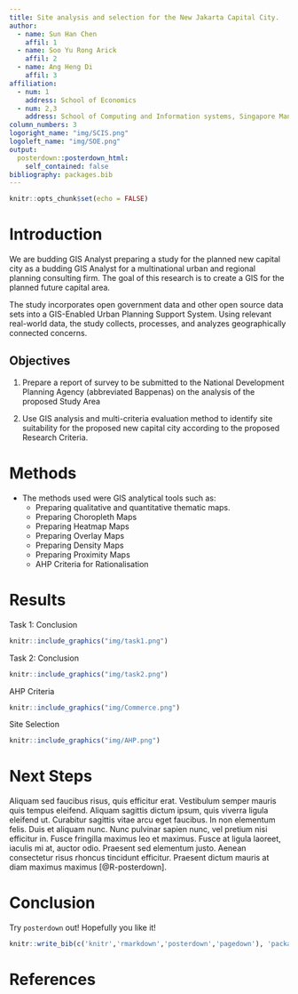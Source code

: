 ```yaml
---
title: Site analysis and selection for the New Jakarta Capital City.
author:
  - name: Sun Han Chen
    affil: 1
  - name: Soo Yu Rong Arick
    affil: 2
  - name: Ang Heng Di
    affil: 3
affiliation:
  - num: 1
    address: School of Economics
  - num: 2,3
    address: School of Computing and Information systems, Singapore Management University
column_numbers: 3
logoright_name: "img/SCIS.png"
logoleft_name: "img/SOE.png"
output: 
  posterdown::posterdown_html:
    self_contained: false
bibliography: packages.bib
---
```


```r
knitr::opts_chunk$set(echo = FALSE)
```

# Introduction
We are budding GIS Analyst preparing a study for the planned new capital city as a budding GIS Analyst for a multinational urban and regional planning consulting firm. The goal of this research is to create a GIS for the planned future capital area.

The study incorporates open government data and other open source data sets into a GIS-Enabled Urban Planning Support System. Using relevant real-world data, the study collects, processes, and analyzes geographically connected concerns.

## Objectives
1. Prepare a report of survey to be submitted to the National Development Planning Agency (abbreviated Bappenas) on the analysis of the proposed Study Area

2. Use GIS analysis and multi-criteria evaluation method to identify site suitability for the proposed new capital city according to the proposed Research Criteria.

# Methods
* The methods used were GIS analytical tools such as:
  + Preparing qualitative and quantitative thematic maps.
  + Preparing Choropleth Maps
  + Preparing Heatmap Maps 
  + Preparing Overlay Maps
  + Preparing Density Maps
  + Preparing Proximity Maps
  + AHP Criteria for Rationalisation

# Results

Task 1: Conclusion

```r
knitr::include_graphics("img/task1.png")
```

Task 2: Conclusion

```r
knitr::include_graphics("img/task2.png")
```

AHP Criteria

```r
knitr::include_graphics("img/Commerce.png")
```

Site Selection

```r
knitr::include_graphics("img/AHP.png")
```

# Next Steps

Aliquam sed faucibus risus, quis efficitur erat. Vestibulum semper mauris quis tempus eleifend. Aliquam sagittis dictum ipsum, quis viverra ligula eleifend ut. Curabitur sagittis vitae arcu eget faucibus. In non elementum felis. Duis et aliquam nunc. Nunc pulvinar sapien nunc, vel pretium nisi efficitur in. Fusce fringilla maximus leo et maximus. Fusce at ligula laoreet, iaculis mi at, auctor odio. Praesent sed elementum justo. Aenean consectetur risus rhoncus tincidunt efficitur. Praesent dictum mauris at diam maximus maximus [@R-posterdown].

# Conclusion

Try `posterdown` out! Hopefully you like it!

```r
knitr::write_bib(c('knitr','rmarkdown','posterdown','pagedown'), 'packages.bib')
```

# References
